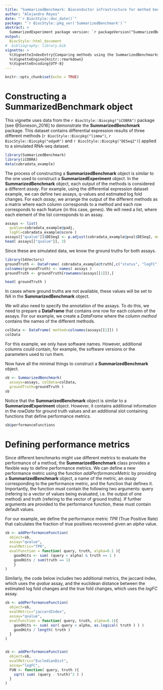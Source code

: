 ```yaml
---
title: "SummarizedBenchmark: Bioconductor infrastructure for method benchmarking"
author: "Alejandro Reyes"
date: "`r BiocStyle::doc_date()`"
package: "`r BiocStyle::pkg_ver('SummarizedBenchmark')`"
abstract: >
  SummarizedExperiment package version: `r packageVersion("SummarizedBenchmark")`
output: 
  BiocStyle::html_document
#  bibliography: library.bib
vignette: >
  %\VignetteIndexEntry{Comparing methods using the SummarizedBenchmarks package}
  %\VignetteEngine{knitr::rmarkdown}
  %\VignetteEncoding{UTF-8}
---
```



```r
knitr::opts_chunk$set(echo = TRUE)
```

# Constructing a __SummarizedBenchmark__ object

This vignette uses data from the `r BiocStyle::Biocpkg("iCOBRA")` package [see @Soneson_2016] to 
demonstrate the __SummarizedBenchmark__ package. This dataset contains differential 
expression results of three different methods (`r BiocStyle::Biocpkg("limma")`, `r BiocStyle::Biocpkg("edgeR")` 
and `r BiocStyle::Biocpkg("DESeq2")`) applied to a simulated RNA-seq dataset.

```r
library(SummarizedBenchmark)
library(iCOBRA)
data(cobradata_example)
```

The process of constructing a __SummarizedBenchmark__ object is similar to the one 
used to construct a __SummarizedExperiment__ object. In the __SummarizedBenchmark__ object, 
each output of the methods is considered a different *assay*. For example, using the differential
expression dataset example, we can define two assays, q-values and estimated log fold changes.
For each *assay*, we arrange the output of the different methods as a matrix where each
column corresponds to a method and each row corresponds to each feature (in this case, genes).
We will need a list, where each element of the list corresponds to an assay.


```r
assays <- list(
  qvalue=cobradata_example@padj,
  logFC=cobradata_example@score )
assays[["qvalue"]]$DESeq2 <- p.adjust(cobradata_example@pval$DESeq2, method="BH")
head( assays[["qvalue"]], 3)
```

Since these are simulated data, we know the ground truths for both assays. 

```r
library(S4Vectors)
groundTruth <- DataFrame( cobradata_example@truth[,c("status", "logFC")] )
colnames(groundTruth) <- names( assays )
groundTruth <- groundTruth[rownames(assays[[1]]),]

head( groundTruth )
```

In cases where ground truths are not available, these values will be set to *NA* in 
the __SummarizedBenchmark__ object.

We will also need to specify the annotation of the 
assays. To do this, we need to prepare a __DataFrame__ that contains one row
for each column of the assays. For our example, we create a _DataFrame_ where
the column *method* contains the names of the different methods. 

```r
colData <- DataFrame( method=colnames(assays[[1]]) )
colData
```

For this example, we only have software names. However,
additional columns could contain, for example, the software versions or the parameters
used to run them.

Now have all the minimal things to construct a __SummarizedBenchmark__ object.

```r
sb <- SummarizedBenchmark(
  assays=assays, colData=colData,
  groundTruth=groundTruth )
sb
```

Notice that the __SummarizedBenchmark__ object is similar to a __SummarizedExperiment__ 
object. However, it contains additional information in the _rowData_ for ground truth values 
and an additional slot containing functions that define performance metrics.

```r
sb@performanceFunctions
```

# Defining performance metrics

Since different benchmarks might use different metrics to evaluate the performance of a method, 
the __SummarizedBenchmark__ class provides a flexible way to define performance metrics. We can define
a new performance metric using the function *addPerformanceMetric* by providing a __SummarizedBenchmark__ 
object, a name of the metric, an *assay* corresponding to the performance metric, and the function that 
defines it. Importantly, the function must contain the following two arguments: query (refering to a 
vector of values being evaluated, i.e. the output of one method) and truth (refering to the vector of 
ground truths). If further arguments are provided to the performance function, these must contain 
default values. 

For our example, we define the performance metric *TPR* (True Positive Rate) that calculates the fraction of 
true positives recovered given an *alpha* value.

```r
sb <- addPerformanceFunction(
  object=sb,
  assay="qvalue",
  evalMetric="TPR",
  evalFunction = function( query, truth, alpha=0.1 ){
    goodHits <- sum( (query < alpha) & truth == 1 )
    goodHits / sum(truth == 1)
    }
)
```

Similarly, the code below includes two additional metrics, the jaccard index, which uses 
the *qvalue* assay, and the euclidean distance between the estimated log fold changes and 
the true fold changes, which uses the *logFC* assay. 

```r
sb <- addPerformanceFunction(
  object=sb,
  evalMetric="jaccardIndex",
  assay="qvalue",
  evalFunction = function( query, truth, alpha=0.1){
    goodHits <- sum( xor( query < alpha, as.logical( truth ) ) )
    goodHits / length( truth )
  }
)


sb <- addPerformanceFunction(
  object=sb,
  evalMetric="EucledianDist",
  assay="logFC",
  FUN <- function( query, truth ){
    sqrt( sum( (query - truth)^2 ) )
  }
)
```

